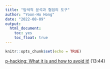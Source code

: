 ```yaml
---
title: "탐색적 분석과 협업의 도구"
author: "Yoon-Ho Hong" 
date: "2022-08-09"
output: 
  html_document:
    toc: yes
    toc_float: true
---
```


```r
knitr::opts_chunk$set(echo = TRUE)
```



[p-hacking: What it is and how to avoid it!](https://youtu.be/HDCOUXE3HMM)  (13:44)     



